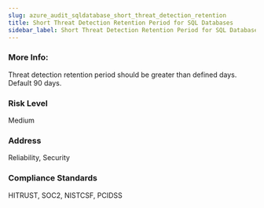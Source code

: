 ```yaml
---
slug: azure_audit_sqldatabase_short_threat_detection_retention
title: Short Threat Detection Retention Period for SQL Databases
sidebar_label: Short Threat Detection Retention Period for SQL Databases
---
```


### More Info:

Threat detection retention period should be greater than defined days. Default 90 days.

### Risk Level

Medium

### Address

Reliability, Security

### Compliance Standards

HITRUST, SOC2, NISTCSF, PCIDSS


